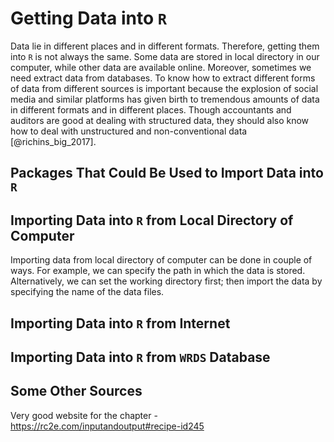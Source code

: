 # Getting Data into `R` 

Data lie in different places and in different formats. Therefore, getting them into `R` is not always the same. Some data are stored in local directory in our computer, while other data are available online. Moreover, sometimes we need extract data from databases. To know how to extract different forms of data from different sources is important because the explosion of social media and similar platforms has given birth to tremendous amounts of data in different formats and in different places. Though accountants and auditors are good at dealing with structured data, they should also know how to deal with unstructured and non-conventional data [@richins_big_2017].

## Packages That Could Be Used to Import Data into `R`



## Importing Data into `R` from Local Directory of Computer 

Importing data from local directory of computer can be done in couple of ways. For example, we can specify the path in which the data is stored. Alternatively, we can set the working directory first; then import the data by specifying the name of the data files. 


## Importing Data into `R` from Internet




## Importing Data into `R` from `WRDS` Database



## Some Other Sources 


Very good website for the chapter - <https://rc2e.com/inputandoutput#recipe-id245>
